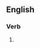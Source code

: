 ==English==

===Verb===
{{head|en|present participle}}

# {{present participle of|evidence|lang=en|nocat=1}}
